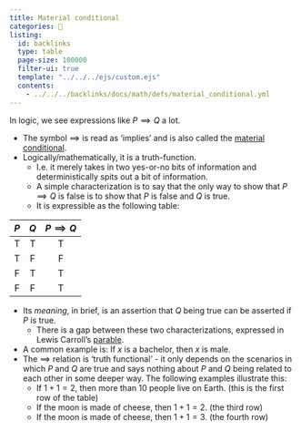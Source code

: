 ```yaml
---
title: Material conditional
categories: 🔴
listing:
  id: backlinks
  type: table
  page-size: 100000
  filter-ui: true
  template: "../../../ejs/custom.ejs"
  contents:
    - ../../../backlinks/docs/math/defs/material_conditional.yml
---
```


In logic, we see expressions like $P \implies Q$ a lot.

- The symbol $\implies$ is read as 'implies' and is also called the 
  [material conditional](https://en.wikipedia.org/wiki/Material_conditional).
- Logically/mathematically, it is a truth-function.
    - I.e. it merely takes in two yes-or-no bits of information and 
      deterministically spits out a bit of information.
    - A simple characterization is to say that the only way to show that 
      $P\implies Q$ is false is to show that $P$ is false and $Q$ is true.
    - It is expressible as the following table:

| $P$ | $Q$ | $P \implies Q$ |
|:---:|:---:|:--------------:|
|T    | T   | T              |
|T | F | F |
|F | T | T |
|F | F | T |

- Its *meaning*, in brief, is an assertion that $Q$ being true can be asserted 
  if $P$ is true.
    - There is a gap between these two characterizations, expressed in Lewis 
      Carroll's [parable](/docs/phil/What the Tortoise said to Achilles.html).
- A common example is: If $x$ is a bachelor, then $x$ is male.
- The $\implies$ relation is 'truth functional' - it only depends on the 
  scenarios in which $P$ and $Q$ are true and says nothing about $P$ and $Q$ 
  being related to each other in some deeper way. The following examples 
  illustrate this:
    - If $1+1=2$, then more than 10 people live on Earth. (this is the first 
      row of the table)
    - If the moon is made of cheese, then $1+1=2$. (the third row)
    - If the moon is made of cheese, then $1+1=3$. (the fourth row)
